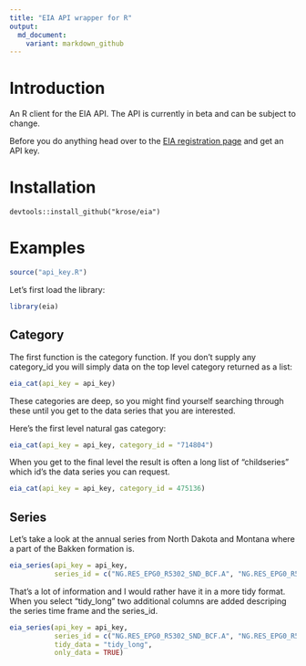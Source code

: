 ```yaml
---
title: "EIA API wrapper for R"
output: 
  md_document:
    variant: markdown_github
---
```


# Introduction

An R client for the EIA API. The API is currently in beta and can be subject to
change.

Before you do anything head over to the [EIA registration page](http://www.eia.gov/beta/api/register.cfm)
and get an API key.

# Installation

```
devtools::install_github("krose/eia")

```

# Examples

```r
source("api_key.R")
```

Let's first load the library:

```r

library(eia)

```

## Category

The first function is the category function. If you don't supply any category_id you will simply
data on the top level category returned as a list:

```r

eia_cat(api_key = api_key)

```

These categories are deep, so you might find yourself searching through these until you get
to the data series that you are interested.

Here's the first level natural gas category:

```r

eia_cat(api_key = api_key, category_id = "714804")

```

When you get to the final level the result is often a long list of "childseries" which id's the data
series you can request.

```r
eia_cat(api_key = api_key, category_id = 475136)
```

## Series

Let's take a look at the annual series from North Dakota and Montana where a part of the Bakken formation is.

```r

eia_series(api_key = api_key,
           series_id = c("NG.RES_EPG0_R5302_SND_BCF.A", "NG.RES_EPG0_R5302_SMT_BCF.A"))

```

That's a lot of information and I would rather have it in a more tidy format. When you select "tidy_long"
two additional columns are added descriping the series time frame and the series_id.


```r

eia_series(api_key = api_key, 
           series_id = c("NG.RES_EPG0_R5302_SND_BCF.A", "NG.RES_EPG0_R5302_SMT_BCF.A"),
           tidy_data = "tidy_long", 
           only_data = TRUE)

```


